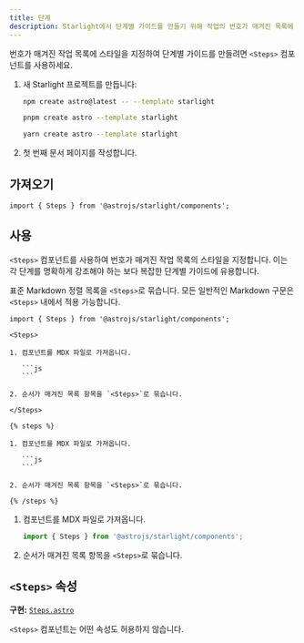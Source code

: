 ```yaml
---
title: 단계
description: Starlight에서 단계별 가이드를 만들기 위해 작업의 번호가 매겨진 목록에 스타일을 지정하는 방법을 알아보세요.
---
```



번호가 매겨진 작업 목록에 스타일을 지정하여 단계별 가이드를 만들려면 `<Steps>` 컴포넌트를 사용하세요.


<Preview>

<Steps slot="preview">

1. 새 Starlight 프로젝트를 만듭니다:

   <Tabs syncKey="pkg">

   <TabItem label="npm">

   ```sh
   npm create astro@latest -- --template starlight
   ```

   </TabItem>

   <TabItem label="pnpm">

   ```sh
   pnpm create astro --template starlight
   ```

   </TabItem>

   <TabItem label="Yarn">

   ```sh
   yarn create astro --template starlight
   ```

   </TabItem>

   </Tabs>

2. 첫 번째 문서 페이지를 작성합니다.

</Steps>

</Preview>

## 가져오기

```tsx
import { Steps } from '@astrojs/starlight/components';
```

## 사용

`<Steps>` 컴포넌트를 사용하여 번호가 매겨진 작업 목록의 스타일을 지정합니다.
이는 각 단계를 명확하게 강조해야 하는 보다 복잡한 단계별 가이드에 유용합니다.

표준 Markdown 정렬 목록을 `<Steps>`로 묶습니다.
모든 일반적인 Markdown 구문은 `<Steps>` 내에서 적용 가능합니다.

<Preview>

````mdx
import { Steps } from '@astrojs/starlight/components';

<Steps>

1. 컴포넌트를 MDX 파일로 가져옵니다.

   ```js
   ```

2. 순서가 매겨진 목록 항목을 `<Steps>`로 묶습니다.

</Steps>
````

<Fragment slot="markdoc">

````markdoc
{% steps %}

1. 컴포넌트를 MDX 파일로 가져옵니다.

   ```js
   ```

2. 순서가 매겨진 목록 항목을 `<Steps>`로 묶습니다.

{% /steps %}
````

</Fragment>

<Steps slot="preview">

1. 컴포넌트를 MDX 파일로 가져옵니다.

   ```js
   import { Steps } from '@astrojs/starlight/components';
   ```

2. 순서가 매겨진 목록 항목을 `<Steps>`로 묶습니다.

</Steps>

</Preview>

## `<Steps>` 속성

**구현:** [`Steps.astro`](https://github.com/withastro/starlight/blob/main/packages/starlight/user-components/Steps.astro)

`<Steps>` 컴포넌트는 어떤 속성도 허용하지 않습니다.
